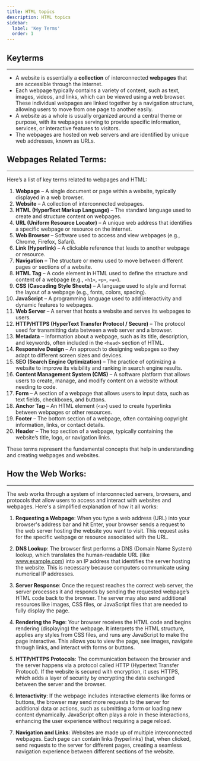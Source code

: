 ```yaml
---
title: HTML topics
description: HTML topics
sidebar:
  label: 'Key Terms'
  order: 1
---
```


## Keyterms
----

- A website is essentially a **collection** of interconnected **webpages** that are accessible through the internet. 
- Each webpage typically contains a variety of content, such as text, images, videos, and links, which can be viewed using a web browser. These individual webpages are linked together by a navigation structure, allowing users to move from one page to another easily. 
- A website as a whole is usually organized around a central theme or purpose, with its webpages serving to provide specific information, services, or interactive features to visitors. 
- The webpages are hosted on web servers and are identified by unique web addresses, known as URLs.


## Webpages Related Terms:
----
Here’s a list of key terms related to webpages and HTML:

1. **Webpage** – A single document or page within a website, typically displayed in a web browser.
2. **Website** – A collection of interconnected webpages.
3. **HTML (HyperText Markup Language)** – The standard language used to create and structure content on webpages.
4. **URL (Uniform Resource Locator)** – A unique web address that identifies a specific webpage or resource on the internet.
5. **Web Browser** – Software used to access and view webpages (e.g., Chrome, Firefox, Safari).
6. **Link (Hyperlink)** – A clickable reference that leads to another webpage or resource.
7. **Navigation** – The structure or menu used to move between different pages or sections of a website.
8. **HTML Tag** – A code element in HTML used to define the structure and content of a webpage (e.g., `<h1>`, `<p>`, `<a>`).
9. **CSS (Cascading Style Sheets)** – A language used to style and format the layout of a webpage (e.g., fonts, colors, spacing).
10. **JavaScript** – A programming language used to add interactivity and dynamic features to webpages.
11. **Web Server** – A server that hosts a website and serves its webpages to users.
12. **HTTP/HTTPS (HyperText Transfer Protocol / Secure)** – The protocol used for transmitting data between a web server and a browser.
13. **Metadata** – Information about a webpage, such as its title, description, and keywords, often included in the `<head>` section of HTML.
14. **Responsive Design** – An approach to designing webpages so they adapt to different screen sizes and devices.
15. **SEO (Search Engine Optimization)** – The practice of optimizing a website to improve its visibility and ranking in search engine results.
16. **Content Management System (CMS)** – A software platform that allows users to create, manage, and modify content on a website without needing to code.
17. **Form** – A section of a webpage that allows users to input data, such as text fields, checkboxes, and buttons.
18. **Anchor Tag** – An HTML element (`<a>`) used to create hyperlinks between webpages or other resources.
19. **Footer** – The bottom section of a webpage, often containing copyright information, links, or contact details.
20. **Header** – The top section of a webpage, typically containing the website’s title, logo, or navigation links.

These terms represent the fundamental concepts that help in understanding and creating webpages and websites.


## How the Web Works:
----
The web works through a system of interconnected servers, browsers, and protocols that allow users to access and interact with websites and webpages. Here's a simplified explanation of how it all works:

1. **Requesting a Webpage**: When you type a web address (URL) into your browser's address bar and hit Enter, your browser sends a request to the web server hosting the website you want to visit. This request asks for the specific webpage or resource associated with the URL.

2. **DNS Lookup**: The browser first performs a DNS (Domain Name System) lookup, which translates the human-readable URL (like www.example.com) into an IP address that identifies the server hosting the website. This is necessary because computers communicate using numerical IP addresses.

3. **Server Response**: Once the request reaches the correct web server, the server processes it and responds by sending the requested webpage’s HTML code back to the browser. The server may also send additional resources like images, CSS files, or JavaScript files that are needed to fully display the page.

4. **Rendering the Page**: Your browser receives the HTML code and begins rendering (displaying) the webpage. It interprets the HTML structure, applies any styles from CSS files, and runs any JavaScript to make the page interactive. This allows you to view the page, see images, navigate through links, and interact with forms or buttons.

5. **HTTP/HTTPS Protocols**: The communication between the browser and the server happens via a protocol called HTTP (Hypertext Transfer Protocol). If the website is secured with encryption, it uses HTTPS, which adds a layer of security by encrypting the data exchanged between the server and the browser.

6. **Interactivity**: If the webpage includes interactive elements like forms or buttons, the browser may send more requests to the server for additional data or actions, such as submitting a form or loading new content dynamically. JavaScript often plays a role in these interactions, enhancing the user experience without requiring a page reload.

7. **Navigation and Links**: Websites are made up of multiple interconnected webpages. Each page can contain links (hyperlinks) that, when clicked, send requests to the server for different pages, creating a seamless navigation experience between different sections of the website.
